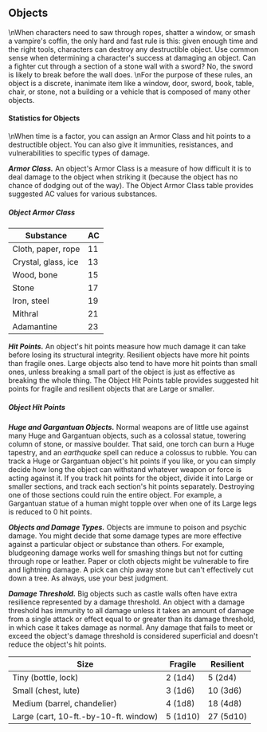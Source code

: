## Objects
\nWhen characters need to saw through ropes, shatter a window, or smash a vampire's coffin, the only hard and fast rule is this: given enough time and the right tools, characters can destroy any destructible object. Use common sense when determining a character's success at damaging an object. Can a fighter cut through a section of a stone wall with a sword? No, the sword is likely to break before the wall does.
\nFor the purpose of these rules, an object is a discrete, inanimate item like a window, door, sword, book, table, chair, or stone, not a building or a vehicle that is composed of many other objects.

#### Statistics for Objects
\nWhen time is a factor, you can assign an Armor Class and hit points to a destructible object. You can also give it immunities, resistances, and vulnerabilities to specific types of damage.

***Armor Class.*** An object's Armor Class is a measure of how difficult it is to deal damage to the object when striking it (because the object has no chance of dodging out of the way). The Object Armor Class table provides suggested AC values for various substances.

##### Object Armor Class

| Substance           | AC |
|---------------------|----|
| Cloth, paper, rope  | 11 |
| Crystal, glass, ice | 13 |
| Wood, bone          | 15 |
| Stone               | 17 |
| Iron, steel         | 19 |
| Mithral             | 21 |
| Adamantine          | 23 |

***Hit Points.*** An object's hit points measure how much damage it can take before losing its structural integrity. Resilient objects have more hit points than fragile ones. Large objects also tend to have more hit points than small ones, unless breaking a small part of the object is just as effective as breaking the whole thing. The Object Hit Points table provides suggested hit points for fragile and resilient objects that are Large or smaller.

##### Object Hit Points

***Huge and Gargantuan Objects.*** Normal weapons are of little use against many Huge and Gargantuan objects, such as a colossal statue, towering column of stone, or massive boulder. That said, one torch can burn a Huge tapestry, and an *earthquake* spell can reduce a colossus to rubble. You can track a Huge or Gargantuan object's hit points if you like, or you can simply decide how long the object can withstand whatever weapon or force is acting against it. If you track hit points for the object, divide it into Large or smaller sections, and track each section's hit points separately. Destroying one of those sections could ruin the entire object. For example, a Gargantuan statue of a human might topple over when one of its Large legs is reduced to 0 hit points.

***Objects and Damage Types.*** Objects are immune to poison and psychic damage. You might decide that some damage types are more effective against a particular object or substance than others. For example, bludgeoning damage works well for smashing things but not for cutting through rope or leather. Paper or cloth objects might be vulnerable to fire and lightning damage. A pick can chip away stone but can't effectively cut down a tree. As always, use your best judgment.

***Damage Threshold.*** Big objects such as castle walls often have extra resilience represented by a damage threshold. An object with a damage threshold has immunity to all damage unless it takes an amount of damage from a single attack or effect equal to or greater than its damage threshold, in which case it takes damage as normal. Any damage that fails to meet or exceed the object's damage threshold is considered superficial and doesn't reduce the object's hit points.

| Size                                  | Fragile  | Resilient |
|---------------------------------------|----------|-----------|
| Tiny (bottle, lock)                   | 2 (1d4)  | 5 (2d4)   |
| Small (chest, lute)                   | 3 (1d6)  | 10 (3d6)  |
| Medium (barrel, chandelier)           | 4 (1d8)  | 18 (4d8)  |
| Large (cart, 10-ft.-by-10-ft. window) | 5 (1d10) | 27 (5d10) |
